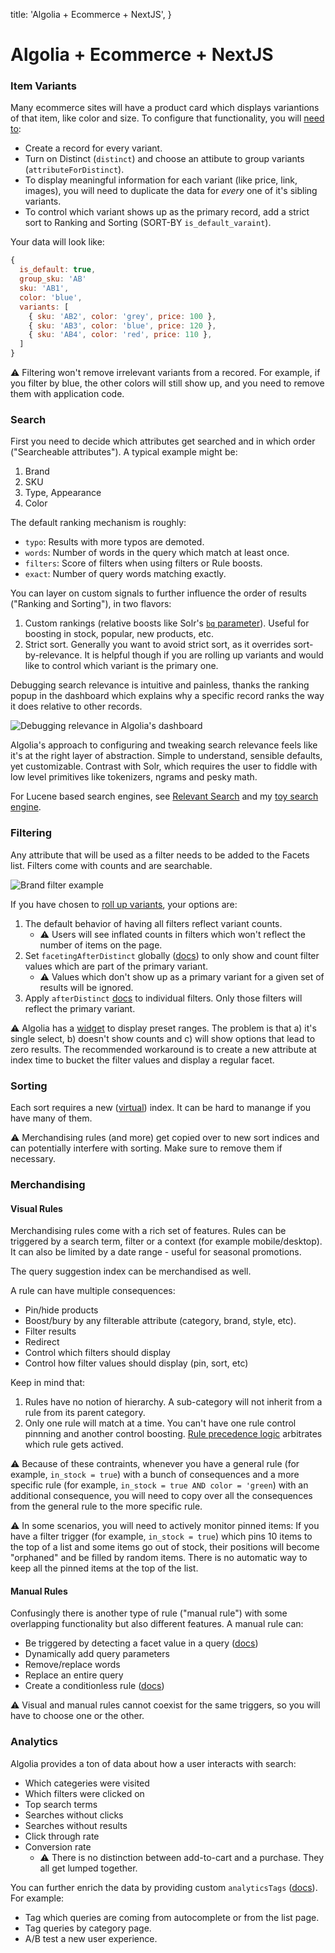
  title: 'Algolia + Ecommerce + NextJS',
}

# Algolia + Ecommerce + NextJS

### Item Variants

Many ecommerce sites will have a product card which displays variantions of that item, like color and size. To configure that functionality, you will [need to](https://www.algolia.com/doc/guides/managing-results/refine-results/grouping/how-to/item-variations/):
- Create a record for every variant.
- Turn on Distinct (`distinct`) and choose an attibute to group variants (`attributeForDistinct`).
- To display meaningful information for each variant (like price, link, images), you will need to duplicate the data for _every_ one of it's sibling variants.
- To control which variant shows up as the primary record, add a strict sort to Ranking and Sorting (SORT-BY `is_default_varaint`).

Your data will look like:
```js
{
  is_default: true,
  group_sku: 'AB'
  sku: 'AB1',
  color: 'blue',
  variants: [
    { sku: 'AB2', color: 'grey', price: 100 },
    { sku: 'AB3', color: 'blue', price: 120 },
    { sku: 'AB4', color: 'red', price: 110 },
  ]
}
```

⚠ Filtering won't remove irrelevant variants from a recored. For example, if you filter by blue, the other colors will still show up, and you need to remove them with application code.

### Search

First you need to decide which attributes get searched and in which order ("Searcheable attributes"). A typical example might be:
1. Brand
2. SKU
3. Type, Appearance
4. Color

The default ranking mechanism is roughly:
- `typo`: Results with more typos are demoted.
- `words`: Number of words in the query which match at least once.
- `filters`: Score of filters when using filters or Rule boosts.
- `exact`: Number of query words matching exactly.

You can layer on custom signals to further influence the order of results ("Ranking and Sorting"), in two flavors:
1. Custom rankings (relative boosts like Solr's [`bq` parameter](https://solr.apache.org/guide/7_6/the-dismax-query-parser.html)). Useful for boosting in stock, popular, new products, etc.
2. Strict sort. Generally you want to avoid strict sort, as it overrides sort-by-relevance. It is helpful though if you are rolling up variants and would like to control which variant is the primary one. 

Debugging search relevance is intuitive and painless, thanks the ranking popup in the dashboard which explains why a specific record ranks the way it does relative to other records.

<Image src="/debug_relevance.png" alt="Debugging relevance in Algolia's dashboard" />

Algolia's approach to configuring and tweaking search relevance feels like it's at the right layer of abstraction. Simple to understand, sensible defaults, yet customizable. Contrast with Solr, which requires the user to fiddle with low level primitives like tokenizers, ngrams and pesky math.

For Lucene based search engines, see [Relevant Search](https://www.manning.com/books/relevant-search) and my [toy search engine](https://github.com/avremel/lucene).

### Filtering

Any attribute that will be used as a filter needs to be added to the Facets list. Filters come with counts and are searchable.

<Image className="algolia-facet" src="/facet.png" alt="Brand filter example" />

If you have chosen to [roll up variants](https://www.algolia.com/doc/guides/managing-results/refine-results/grouping/how-to/item-variations/), your options are:
1. The default behavior of having all filters reflect variant counts.
    -  ⚠ Users will see inflated counts in filters which won't reflect the number of items on the page.
2. Set `facetingAfterDistinct` globally ([docs](https://www.algolia.com/doc/api-reference/api-parameters/facetingAfterDistinct/)) to only show and count filter values which are part of the primary variant.
    -  ⚠ Values which don't show up as a primary variant for a given set of results will be ignored.
3. Apply `afterDistinct` [docs](https://www.algolia.com/doc/api-reference/api-parameters/attributesForFaceting/#parameter-option-afterdistinct) to individual filters. Only those filters will reflect the primary variant.

⚠ Algolia has a [widget](https://www.algolia.com/doc/api-reference/widgets/numeric-menu/react-hooks/) to display preset ranges. The problem is that a) it's single select, b) doesn't show counts and c) will show options that lead to zero results. The recommended workaround is to create a new attribute at index time to bucket the filter values and display a regular facet.

### Sorting
Each sort requires a new ([virtual](https://www.algolia.com/doc/guides/managing-results/refine-results/sorting/in-depth/replicas/#what-are-virtual-replicas)) index. It can be hard to manange if you have many of them.

⚠ Merchandising rules (and more) get copied over to new sort indices and can potentially interfere with sorting. Make sure to remove them if necessary.

### Merchandising

#### Visual Rules

Merchandising rules come with a rich set of features. Rules can be triggered by a search term, filter or a context (for example mobile/desktop). It can also be limited by a date range - useful for seasonal promotions.

The query suggestion index can be merchandised as well.

A rule can have multiple consequences:
- Pin/hide products
- Boost/bury by any filterable attribute (category, brand, style, etc).
- Filter results
- Redirect
- Control which filters should display
- Control how filter values should display (pin, sort, etc)

Keep in mind that:
1. Rules have no notion of hierarchy. A sub-category will not inherit from a rule from its parent category.
2. Only one rule will match at a time. You can't have one rule control pinnning and another control boosting. [Rule precedence logic](https://www.algolia.com/doc/guides/managing-results/rules/rules-overview/in-depth/rule-matching-algorithm/#precedence-logic) arbitrates which rule gets actived.

⚠ Because of these contraints, whenever you have a general rule (for example, `in_stock = true`) with a bunch of consequences and a more specific rule (for example, `in_stock = true AND color = 'green`) with an additional consequence, you will need to copy over all the consequences from the general rule to the more specific rule.

⚠ In some scenarios, you will need to actively monitor pinned items: If you have a filter trigger (for example, `in_stock = true`) which pins 10 items to the top of a list and some items go out of stock, their positions will become "orphaned" and be filled by random items. There is no automatic way to keep all the pinned items at the top of the list. 

#### Manual Rules

Confusingly there is another type of rule ("manual rule") with some overlapping functionality but also different features. A manual rule can:
- Be triggered by detecting a facet value in a query ([docs](https://www.algolia.com/doc/guides/solutions/ecommerce/filtering-and-navigation/tutorials/auto-selected-facets/))
- Dynamically add query parameters
- Remove/replace words
- Replace an entire query
- Create a conditionless rule ([docs](https://www.algolia.com/doc/guides/managing-results/rules/rules-overview/?utm_medium=page_link&utm_source=dashboard#conditionless-rules))

⚠ Visual and manual rules cannot coexist for the same triggers, so you will have to choose one or the other. 

### Analytics

Algolia provides a ton of data about how a user interacts with search:
- Which categeries were visited
- Which filters were clicked on
- Top search terms
- Searches without clicks
- Searches without results
- Click through rate
- Conversion rate
  - ⚠ There is no distinction between add-to-cart and a purchase. They all get lumped together. 

You can further enrich the data by providing custom `analyticsTags` ([docs](https://www.algolia.com/doc/api-reference/api-parameters/analyticsTags/)). For example:
  - Tag which queries are coming from autocomplete or from the list page.
  - Tag queries by category page.
  - A/B test a new user experience.

<!-- 
### Usages

### Frontend

- only include instantsearch + hooks with autocomplete on the list page!! otherwise will make network calls on every single page load!!!
  - conditional hooks by wrapping... but can get _very_ messy
- single hook per filter
- never duplicate hooks
- dont remove or add widgets (like filters) after the initial load, hide with css  if needed
getServerState widgets/facets should match the app to avoid dupe calls
- must be mounted
-- slideouts/dialogs hidden with css
-- any link must have a mounted filter (hide with css if no want show)
- cant use next/router (router.push/Link) if server side props change which trigger change in hooks

### security -->
